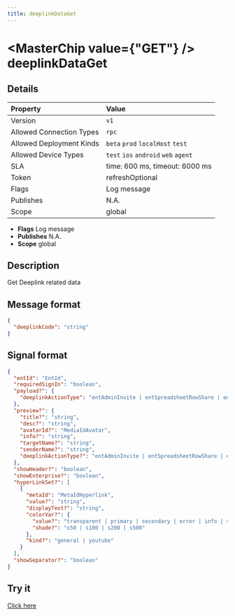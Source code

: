 ```yaml
---
title: deeplinkDataGet
---
```



# <MasterChip value={"GET"} /> deeplinkDataGet

## Details

| Property | Value | 
| :--- | :--- | 
| Version | `v1` |
| Allowed Connection Types | `rpc`  |
| Allowed Deployment Kinds | `beta` `prod` `localHost` `test`  |
| Allowed Device Types | `test` `ios` `android` `web` `agent`  |
| SLA | time: 600 ms, timeout: 6000 ms |
| Token | refreshOptional |
| Flags | Log message |
| Publishes | N.A. |
| Scope | global |


- **Flags** Log message
- **Publishes** N.A.
- **Scope** global


## Description

Get Deeplink related data

## Message format

```json
{
  "deeplinkCode": "string"
}
```

## Signal format

```json
{
  "entId": "EntId",
  "requiredSignIn": "boolean",
  "payload?": {
    "deeplinkActionType": "entAdminInvite | entSpreadsheetRowShare | entReportShare | entSpreadsheetEditorShare | entSpreadsheetInsertShare | entUserInvite | groupInvite | pluginAdminInvite | storeAdminInvite"
  },
  "preview?": {
    "title?": "string",
    "desc?": "string",
    "avatarId?": "MediaIdAvatar",
    "info?": "string",
    "targetName?": "string",
    "senderName?": "string",
    "deeplinkActionType?": "entAdminInvite | entSpreadsheetRowShare | entReportShare | entSpreadsheetEditorShare | entSpreadsheetInsertShare | entUserInvite | groupInvite | pluginAdminInvite | storeAdminInvite"
  },
  "showHeader?": "boolean",
  "showEnterprise?": "boolean",
  "hyperLinkSet?": [
    {
      "metaId": "MetaIdHyperlink",
      "value?": "string",
      "displayText?": "string",
      "colorVar?": {
        "value?": "transparent | primary | secondary | error | info | success | warning | textPrimary | textSecondary | textDisabled | textInverse | primaryLight | secondaryLight | successLight | errorLight | infoLight | warningLight | primaryDark | secondaryDark | successDark | errorDark | infoDark | warningDark | amber | black | blue | cyan | deepOrange | deepPurple | green | grey | indigo | lightBlue | lightGreen | lime | orange | pink | purple | red | teal | white | yellow",
        "shade?": "s50 | s100 | s200 | s500"
      },
      "kind?": "general | youtube"
    }
  ],
  "showSeparator?": "boolean"
}
```

## Try it

[Click here](https://web.neome.ai/api?path=core_deeplink_deeplinkDataGet)

